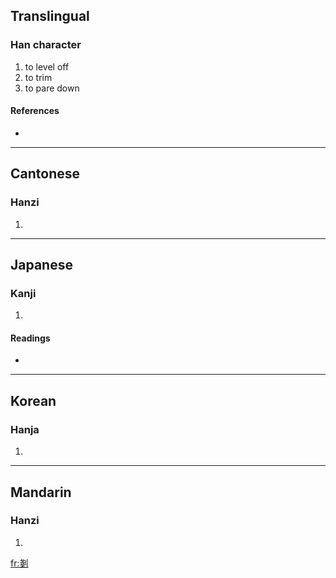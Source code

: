 {{also|刬}}
==Translingual==

===Han character===
{{Han char|rn=18|rad=刀|as=08|sn=10|four=|canj=戈戈中弓 (IILN)}}

# to level off
# to trim
# to pare down

====References====
* {{Han ref|kx=0141.050|dkj=02036|dj=0320.120|hdz=10343.190|uh=5257|ud=21079}}

----

==Cantonese==

===Hanzi===
{{yue-hanzi|jyut=|y=chaan2}}

# {{defn|Cantonese}}

----

==Japanese==

===Kanji===
{{ja-kanji|grade=|rs=刀08}}

# {{defn|Japanese}}

====Readings====
* {{ja-readings|on=[[さん]] (san), [[せん]] (sen)|kun=[[けずる]] (kezuru), [[たいらにする]] (tairanisuru)}}

----

==Korean==

===Hanja===
{{ko-hanja|hangeul=잔|rv=jan|mr=chan}}

# {{defn|Korean}}

----

==Mandarin==

===Hanzi===
{{cmn-hanzi|sim=刬|pin=[[chǎn]] ([[chan3]])|wg=ch'an<sup>3</sup>}}

# {{defn|Mandarin}}

[[fr:剗]]